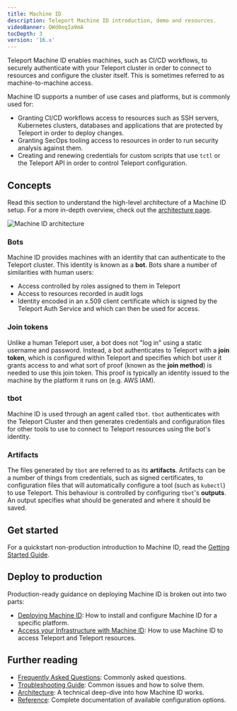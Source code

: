 ```yaml
---
title: Machine ID
description: Teleport Machine ID introduction, demo and resources.
videoBanner: QWd0eqIa9mA
tocDepth: 3
version: '16.x'
---
```


Teleport Machine ID enables machines, such as CI/CD workflows, to securely
authenticate with your Teleport cluster in order to connect to resources and
configure the cluster itself. This is sometimes referred to as
machine-to-machine access.

Machine ID supports a number of use cases and platforms, but is commonly used
for:

- Granting CI/CD workflows access to resources such as SSH servers,
  Kubernetes clusters, databases and applications that are protected by Teleport
  in order to deploy changes.
- Granting SecOps tooling access to resources in order to run security analysis
  against them.
- Creating and renewing credentials for custom scripts that use `tctl` or
  the Teleport API in order to control Teleport configuration.

## Concepts

Read this section to understand the high-level architecture of a Machine ID
setup. For a more in-depth overview, check out the [architecture
page](/ver/16.x/machine-id/architecture).

![Machine ID architecture](../../../../assets/architecture-diagram-882b017810.png)

### Bots

Machine ID provides machines with an identity that can authenticate to the
Teleport cluster. This identity is known as a **bot**. Bots share a number of
similarities with human users:

- Access controlled by roles assigned to them in Teleport
- Access to resources recorded in audit logs
- Identity encoded in an x.509 client certificate which is signed by the
  Teleport Auth Service and which can then be used for access.

### Join tokens

Unlike a human Teleport user, a bot does not "log in" using a static username
and password. Instead, a bot authenticates to Teleport with a **join token**,
which is configured within Teleport and specifies which bot user it grants
access to and what sort of proof (known as the **join method**) is needed to use
this join token. This proof is typically an identity issued to the machine by
the platform it runs on (e.g. AWS IAM).

### tbot

Machine ID is used through an agent called `tbot`. `tbot` authenticates with the
Teleport Cluster and then generates credentials and configuration files for
other tools to use to connect to Teleport resources using the bot's identity.

### Artifacts

The files generated by `tbot` are referred to as its **artifacts**. Artifacts
can be a number of things from credentials, such as signed certificates, to
configuration files that will automatically configure a tool (such as `kubectl`)
to use Teleport. This behaviour is controlled by configuring `tbot`'s
**outputs**. An output specifies what should be generated and where it should be
saved.

## Get started

For a quickstart non-production introduction to Machine ID, read the
[Getting Started Guide](/ver/16.x/machine-id/getting-started).

## Deploy to production

Production-ready guidance on deploying Machine ID is broken out into two parts:

- [Deploying Machine ID](/ver/16.x/machine-id/deployment): How to install and configure
  Machine ID for a specific platform.
- [Access your Infrastructure with Machine ID](/ver/16.x/machine-id/access-guides): How to use Machine ID to access
  Teleport and Teleport resources.

## Further reading

- [Frequently Asked Questions](/ver/16.x/machine-id/faq): Commonly asked questions.
- [Troubleshooting Guide](/ver/16.x/machine-id/troubleshooting): Common issues and how to solve
  them.
- [Architecture](/ver/16.x/machine-id/architecture): A technical deep-dive into how Machine ID
  works.
- [Reference](/ver/16.x/machine-id/reference): Complete documentation of available
  configuration options.
